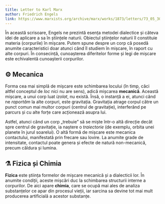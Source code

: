 ```yaml
---
title: Letter to Karl Marx
author: Friedrich Engels
link: https://www.marxists.org/archive/marx/works/1873/letters/73_05_30.htm
---
```


În această scrisoare, Engels ne prezintă esența metodei dialectice și câteva idei de aplicare a sa în științele naturii. Obiectul științelor naturii îl constituie materia (corpurile) în mișcare. Putem spune despre un corp că posedă anumite caracteristici doar atunci când îl studiem în mișcare, în raport cu alte corpuri. În consecință, cunoașterea diferitelor forme și legi de mișcare este echivalentă cunoașterii corpurilor.

## ⚙️ Mecanica

Forma cea mai simplă de mișcare este schimbarea locului (în timp, căci altfel conceptul de _loc_ nici nu are sens), adică mișcarea **mecanică**. Această mișcare, a unui corp luat _izolat_, nu există. Însă, o instanță a ei, atunci când ne _raportăm_ la alte corpuri, este gravitația. Gravitația atrage corpul către un punct comun mai multor corpuri (centrul de gravitație), interferând pe parcurs și cu alte forțe care acționează asupra lui.

Astfel, atunci când un corp „trebuie” să se miște într-o altă direcție decât spre centrul de gravitație, ia naștere o _traiectorie_ (de exemplu, orbita unei planete în jurul soarelui). O altă formă de mișcare este mecanica contactului, manifestată prin frecare sau lovire. La anumite grade de intensitate, contactul poate genera și efecte de natură non-mecanică, precum căldura și lumina.

## ⚗️ Fizica și Chimia

**Fizica** este știința formelor de mișcare mecanică și a dialecticii lor. În anumite condiții, aceste mișcări duc la schimbarea structurii interne a corpurilor. De aici apare **chimia**, care se ocupă mai ales de analiza substanțelor ce apar din procesul vieții, iar sarcina sa devine tot mai mult producerea artificială a acestor substanțe.
